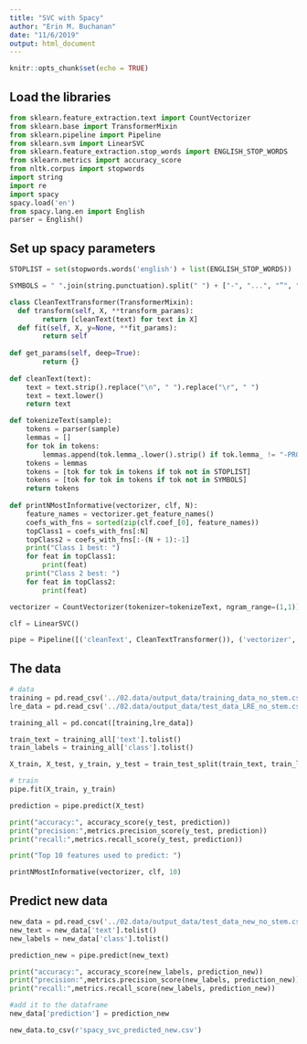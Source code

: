 ```yaml
---
title: "SVC with Spacy"
author: "Erin M. Buchanan"
date: "11/6/2019"
output: html_document
---
```


```r
knitr::opts_chunk$set(echo = TRUE)
```

## Load the libraries 

```python
from sklearn.feature_extraction.text import CountVectorizer
from sklearn.base import TransformerMixin
from sklearn.pipeline import Pipeline
from sklearn.svm import LinearSVC
from sklearn.feature_extraction.stop_words import ENGLISH_STOP_WORDS
from sklearn.metrics import accuracy_score
from nltk.corpus import stopwords
import string
import re
import spacy
spacy.load('en')
from spacy.lang.en import English
parser = English()
```

## Set up spacy parameters

```python
STOPLIST = set(stopwords.words('english') + list(ENGLISH_STOP_WORDS))

SYMBOLS = " ".join(string.punctuation).split(" ") + ["-", "...", "”", "”"]

class CleanTextTransformer(TransformerMixin):   
  def transform(self, X, **transform_params):
        return [cleanText(text) for text in X]   
  def fit(self, X, y=None, **fit_params):
        return self
  
def get_params(self, deep=True):
        return {}
    
def cleanText(text):
    text = text.strip().replace("\n", " ").replace("\r", " ")
    text = text.lower()
    return text

def tokenizeText(sample):
    tokens = parser(sample)
    lemmas = []
    for tok in tokens:
        lemmas.append(tok.lemma_.lower().strip() if tok.lemma_ != "-PRON-" else tok.lower_)
    tokens = lemmas
    tokens = [tok for tok in tokens if tok not in STOPLIST]
    tokens = [tok for tok in tokens if tok not in SYMBOLS]
    return tokens
    
def printNMostInformative(vectorizer, clf, N):
    feature_names = vectorizer.get_feature_names()
    coefs_with_fns = sorted(zip(clf.coef_[0], feature_names))
    topClass1 = coefs_with_fns[:N]
    topClass2 = coefs_with_fns[:-(N + 1):-1]
    print("Class 1 best: ")
    for feat in topClass1:
        print(feat)
    print("Class 2 best: ")
    for feat in topClass2:
        print(feat)

vectorizer = CountVectorizer(tokenizer=tokenizeText, ngram_range=(1,1))

clf = LinearSVC()

pipe = Pipeline([('cleanText', CleanTextTransformer()), ('vectorizer', vectorizer), ('clf', clf)])
```

## The data

```python
# data
training = pd.read_csv('../02.data/output_data/training_data_no_stem.csv')
lre_data = pd.read_csv('../02.data/output_data/test_data_LRE_no_stem.csv')

training_all = pd.concat([training,lre_data])

train_text = training_all['text'].tolist()
train_labels = training_all['class'].tolist()

X_train, X_test, y_train, y_test = train_test_split(train_text, train_labels, test_size=0.3)

# train
pipe.fit(X_train, y_train)
```

```python
prediction = pipe.predict(X_test)

print("accuracy:", accuracy_score(y_test, prediction))
print("precision:",metrics.precision_score(y_test, prediction))
print("recall:",metrics.recall_score(y_test, prediction))

print("Top 10 features used to predict: ")

printNMostInformative(vectorizer, clf, 10)
```

## Predict new data

```python
new_data = pd.read_csv('../02.data/output_data/test_data_new_no_stem.csv')
new_text = new_data['text'].tolist()
new_labels = new_data['class'].tolist()

prediction_new = pipe.predict(new_text)

print("accuracy:", accuracy_score(new_labels, prediction_new))
print("precision:",metrics.precision_score(new_labels, prediction_new))
print("recall:",metrics.recall_score(new_labels, prediction_new))

#add it to the dataframe
new_data['prediction'] = prediction_new

new_data.to_csv(r'spacy_svc_predicted_new.csv')
```
